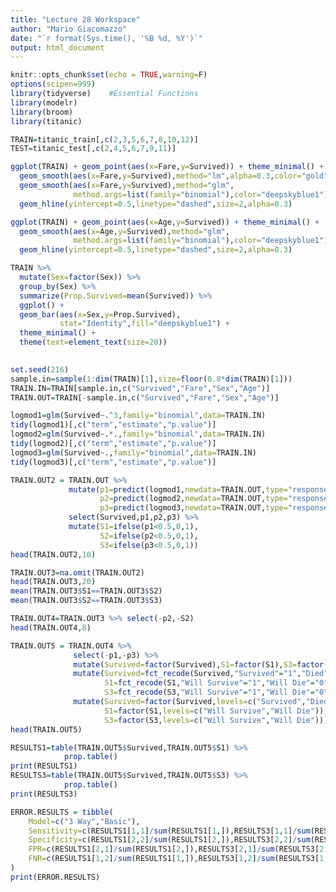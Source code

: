 ```yaml
---
title: "Lecture 28 Workspace"
author: "Mario Giacomazzo"
date: "`r format(Sys.time(), '%B %d, %Y')`"
output: html_document
---
```


```r
knitr::opts_chunk$set(echo = TRUE,warning=F)
options(scipen=999)
library(tidyverse)    #Essential Functions
library(modelr)
library(broom)
library(titanic)
```

```r
TRAIN=titanic_train[,c(2,3,5,6,7,8,10,12)]
TEST=titanic_test[,c(2,4,5,6,7,9,11)]
```

```r
ggplot(TRAIN) + geom_point(aes(x=Fare,y=Survived)) + theme_minimal() +
  geom_smooth(aes(x=Fare,y=Survived),method="lm",alpha=0.3,color="gold") +
  geom_smooth(aes(x=Fare,y=Survived),method="glm",
              method.args=list(family="binomial"),color="deepskyblue1") +
  geom_hline(yintercept=0.5,linetype="dashed",size=2,alpha=0.3)
```

```r
ggplot(TRAIN) + geom_point(aes(x=Age,y=Survived)) + theme_minimal() +
  geom_smooth(aes(x=Age,y=Survived),method="glm",
              method.args=list(family="binomial"),color="deepskyblue1") +
  geom_hline(yintercept=0.5,linetype="dashed",size=2,alpha=0.3)
```

```r
TRAIN %>% 
  mutate(Sex=factor(Sex)) %>% 
  group_by(Sex) %>% 
  summarize(Prop.Survived=mean(Survived)) %>%
  ggplot() + 
  geom_bar(aes(x=Sex,y=Prop.Survived),
           stat="Identity",fill="deepskyblue1") +
  theme_minimal() +
  theme(text=element_text(size=20))
  
```

```r
set.seed(216)
sample.in=sample(1:dim(TRAIN)[1],size=floor(0.8*dim(TRAIN)[1]))
TRAIN.IN=TRAIN[sample.in,c("Survived","Fare","Sex","Age")]
TRAIN.OUT=TRAIN[-sample.in,c("Survived","Fare","Sex","Age")]
```


```r
logmod1=glm(Survived~.^3,family="binomial",data=TRAIN.IN)
tidy(logmod1)[,c("term","estimate","p.value")]
logmod2=glm(Survived~.*.,family="binomial",data=TRAIN.IN)
tidy(logmod2)[,c("term","estimate","p.value")]
logmod3=glm(Survived~.,family="binomial",data=TRAIN.IN)
tidy(logmod3)[,c("term","estimate","p.value")]
```

```r
TRAIN.OUT2 = TRAIN.OUT %>% 
             mutate(p1=predict(logmod1,newdata=TRAIN.OUT,type="response"),
                    p2=predict(logmod2,newdata=TRAIN.OUT,type="response"),
                    p3=predict(logmod3,newdata=TRAIN.OUT,type="response")) %>%
             select(Survived,p1,p2,p3) %>%
             mutate(S1=ifelse(p1<0.5,0,1),
                    S2=ifelse(p2<0.5,0,1),
                    S3=ifelse(p3<0.5,0,1))
head(TRAIN.OUT2,10)
```

```r
TRAIN.OUT3=na.omit(TRAIN.OUT2)
head(TRAIN.OUT3,20)
mean(TRAIN.OUT3$S1==TRAIN.OUT3$S2)
mean(TRAIN.OUT3$S2==TRAIN.OUT3$S3)
```

```r
TRAIN.OUT4=TRAIN.OUT3 %>% select(-p2,-S2)
head(TRAIN.OUT4,8)
```

```r
TRAIN.OUT5 = TRAIN.OUT4 %>%
              select(-p1,-p3) %>%
              mutate(Survived=factor(Survived),S1=factor(S1),S3=factor(S3)) %>%
              mutate(Survived=fct_recode(Survived,"Survived"="1","Died"="0"),
                     S1=fct_recode(S1,"Will Survive"="1","Will Die"="0"),
                     S3=fct_recode(S3,"Will Survive"="1","Will Die"="0")) %>%
              mutate(Survived=factor(Survived,levels=c("Survived","Died")),
                     S1=factor(S1,levels=c("Will Survive","Will Die")),
                     S3=factor(S3,levels=c("Will Survive","Will Die")))
head(TRAIN.OUT5)
```


```r
RESULTS1=table(TRAIN.OUT5$Survived,TRAIN.OUT5$S1) %>% 
            prop.table()
print(RESULTS1)
RESULTS3=table(TRAIN.OUT5$Survived,TRAIN.OUT5$S3) %>% 
            prop.table()
print(RESULTS3)
```

```r
ERROR.RESULTS = tibble(
    Model=c("3 Way","Basic"),
    Sensitivity=c(RESULTS1[1,1]/sum(RESULTS1[1,]),RESULTS3[1,1]/sum(RESULTS3[1,])),
    Specificity=c(RESULTS1[2,2]/sum(RESULTS1[2,]),RESULTS3[2,2]/sum(RESULTS3[2,])),
    FPR=c(RESULTS1[2,1]/sum(RESULTS1[2,]),RESULTS3[2,1]/sum(RESULTS3[2,])),
    FNR=c(RESULTS1[1,2]/sum(RESULTS1[1,]),RESULTS3[1,2]/sum(RESULTS3[1,]))
)
print(ERROR.RESULTS)
```

